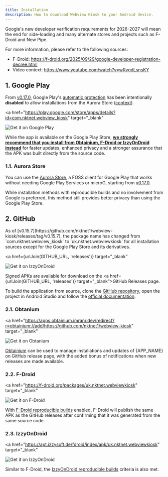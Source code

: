 ```yaml
---
title: Installation
description: How to download Webview Kiosk to your Android device.
---
```



<Callout title="Google's Developer Registration Decree" type="warning">

Google's new developer verification requirements for 2026-2027 will
mean the end for side-loading and many alternate stores and projects
such as F-Droid and New Pipe.

For more information, please refer to the following sources:

- F-Droid: https://f-droid.org/2025/09/29/google-developer-registration-decree.html
- Video context: https://www.youtube.com/watch?v=wRvqdLsnsKY

</Callout>

## 1. Google Play

<Callout title="Automatic Protection Disabled" type="success">

From [v0.17.0](https://github.com/nktnet1/webview-kiosk/releases/tag/v0.17.0),
Google Play's [automatic protection](https://support.google.com/googleplay/android-developer/answer/10183279)
has been intentionally **disabled** to allow installations from the Aurora Store
([context](https://gitlab.com/AuroraOSS/AuroraStore/-/issues/1088)).

</Callout>

<a
  href="https://play.google.com/store/apps/details?id=com.nktnet.webview_kiosk"
  target="_blank"
>
  <img
    src="/static/images/badges/google-play.svg"
    alt="Get it on Google Play"
    className="w-full max-w-48"
  />
</a>

While the app is available on the Google Play Store, <u>**we strongly recommend
that you install from Obtainium, F-Droid or IzzyOnDroid instead**</u> for
faster updates, enhanced privacy and a stronger assurance that the APK was built
directly from the source code.

### 1.1. Aurora Store

You can use the [Aurora Store](https://auroraoss.com/aurora-store),
a FOSS client for Google Play that works without needing Google Play Services or microG,
starting from [v0.17.0](https://github.com/nktnet1/webview-kiosk/releases/tag/v0.17.0).

While installation methods with reproducible builds and no involvement from Google is
preferred, this method still provides better privacy than using the Google Play Store.

## 2. GitHub

<Callout title="NOTE">
  As of [v0.15.7](https://github.com/nktnet1/webview-kiosk/releases/tag/v0.15.7),
  the package name has changed from `com.nktnet.webview_kiosk` to `uk.nktnet.webviewkiosk`
  for all installation sources except for the Google Play Store and its derivatives.
</Callout>

<a
  href={urlJoin(GITHUB_URL, 'releases')}
  target="_blank"
>
  <img
    src="/static/images/badges/github.png"
    alt="Get it on IzzyOnDroid"
    className="w-full max-w-48"
  />
</a>

Signed APKs are available for download on the
<a href={urlJoin(GITHUB_URL, 'releases')} target="_blank">GitHub Releases</a> page.

To build the application from source, clone the <a href={GITHUB_URL} target="_blank">GitHub repository</a>, open
the project in Android Studio and follow the [official documentation](https://developer.android.com/studio/run).

### 2.1. Obtanium

<a
  href="https://apps.obtainium.imranr.dev/redirect?r=obtainium://add/https://github.com/nktnet1/webview-kiosk"
  target="_blank"
>
  <img
    src="/static/images/badges/obtanium.png"
    alt="Get it on Obtanium"
    className="w-full max-w-48"
  />
</a>

[Obtainium](https://obtainium.imranr.dev) can be used to manage
installations and updates of {APP_NAME} on GitHub release page,
with the added bonus of notifications when new releases are made
available.

### 2.2. F-Droid

<a
  href="https://f-droid.org/packages/uk.nktnet.webviewkiosk"
  target="_blank"
>
  <img
    src="/static/images/badges/f-droid.svg"
    alt="Get it on F-Droid"
    className="w-full max-w-48"
  />
</a>

With [F-Droid reproducible builds](https://f-droid.org/docs/Reproducible_Builds)
enabled, F-Droid will publish the same APK as the GitHub releases after confirming
that it was generated from the same source code.

### 2.3. IzzyOnDroid

<a
  href="https://apt.izzysoft.de/fdroid/index/apk/uk.nktnet.webviewkiosk"
  target="_blank"
>
  <img
    src="/static/images/badges/izzy-on-droid.svg"
    alt="Get it on IzzyOnDroid"
    className="w-full max-w-48"
  />
</a>

Similar to F-Droid, the
[IzzyOnDroid reproducible builds](https://android.izzysoft.de/articles/named/iod-rbs-mirrors-clients)
criteria is also met.
